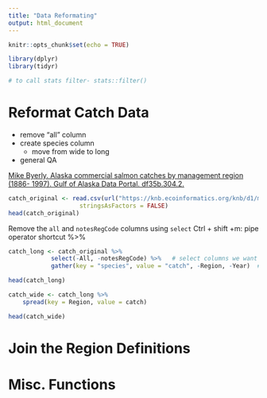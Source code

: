 ```yaml
---
title: "Data Reformating"
output: html_document
---
```


```r
knitr::opts_chunk$set(echo = TRUE)
```

```r
library(dplyr)
library(tidyr)

# to call stats filter- stats::filter()
```


# Reformat Catch Data


* remove "all" column
* create species column
    - move from wide to long
* general QA

[Mike Byerly. Alaska commercial salmon catches by management region (1886- 1997). Gulf of Alaska Data Portal. df35b.304.2.](https://knb.ecoinformatics.org/view/df35b.304.2)


```r

catch_original <- read.csv(url("https://knb.ecoinformatics.org/knb/d1/mn/v2/object/df35b.302.1", method = "libcurl"),
                    stringsAsFactors = FALSE)
head(catch_original)

```

Remove the `all` and `notesRegCode` columns using `select`
Ctrl + shift +m: pipe operator shortcut %>%

```r
catch_long <- catch_original %>% 
            select(-All, -notesRegCode) %>%   # select columns we want
            gather(key = "species", value = "catch", -Region, -Year)  # move from wide to long

head(catch_long)

```


```r
catch_wide <- catch_long %>% 
    spread(key = Region, value = catch)

head(catch_wide)

```



# Join the Region Definitions

# Misc. Functions